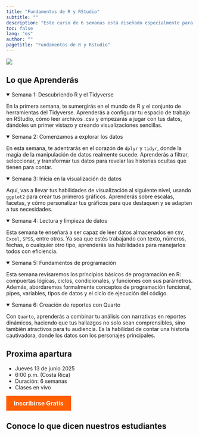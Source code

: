 ```yaml
---
title: "Fundamentos de R y RStudio"
subtitle: ""
description: "Este curso de 6 semanas está diseñado especialmente para principiantes que desean adentrarse en el mundo del análisis de datos utilizando R y RStudio."
toc: false
lang: "es"
author: ""
pagetitle: "Fundamentos de R y Rstudio"
---
```


<!-- Open Graph Tags -->
<meta property="og:title" content="Fundamentos de R y Rstudio - Aprende programación en R desde cero">
<meta property="og:description" content="¡Tu viaje en ciencia de datos comienza ahora! Aprende los fundamentos de la ciencia de datos con tidyverse. En solo 6 semanas podrás leer datos, crear gráficos y presentar informes profesionales.">
<meta property="og:image" content="https://aprendetidyverse.com/img/community3_og.jpg">
<meta property="og:url" content="https://aprendetidyverse.com/courses/fundamentos_R.html">
<meta property="og:type" content="website">
<meta property="og:locale" content="es_ES">

<!-- Twitter Card Tags -->
<meta name="twitter:card" content="summary_large_image">
<meta name="twitter:title" content="Fundamentos de R y Rstudio - Aprende programación en R desde cero">
<meta name="twitter:description" content="¡Tu viaje en ciencia de datos comienza ahora! Aprende los fundamentos de la ciencia de datos con tidyverse. En solo 6 semanas podrás leer datos, crear gráficos y presentar informes profesionales.">
<meta name="twitter:image" content="https://aprendetidyverse.com/img/community3_og.jpg">


![](../img/community3_og.jpg)

## Lo que Aprenderás

<details open>
<summary>Semana 1: Descubriendo R y el Tidyverse</summary>
<p>En la primera semana, te sumergirás en el mundo de R y el conjunto de herramientas del Tidyverse. Aprenderás a configurar tu espacio de trabajo en RStudio, cómo leer archivos .csv y empezarás a jugar con tus datos, dándoles un primer vistazo y creando visualizaciones sencillas.</p>
</details>

<details open>
<summary>Semana 2: Comenzamos a explorar los datos</summary>
<p>En esta semana, te adentrarás en el corazón de <code>dplyr</code> y <code>tidyr</code>, donde la magia de la manipulación de datos realmente sucede. Aprenderás a filtrar, seleccionar, y transformar tus datos para revelar las historias ocultas que tienen para contar.</p>
</details>

<details open>
<summary>Semana 3: Inicia en la visualización de datos</summary>
<p>Aquí, vas a llevar tus habilidades de visualización al siguiente nivel, usando <code>ggplot2</code> para crear tus primeros gráficos. Aprenderás sobre escalas, facetas, y cómo personalizar tus gráficos para que destaquen y se adapten a tus necesidades.</p>
</details>

<details open>
<summary>Semana 4: Lectura y limpieza de datos</summary>
<p>Esta semana te enseñará a ser capaz de leer datos almacenados en <code>CSV</code>, <code>Excel</code>, <code>SPSS</code>, entre otros. Ya sea que estés trabajando con texto, números, fechas, o cualquier otro tipo, aprenderás las habilidades para manejarlos todos con eficiencia.</p>
</details>

<details open>
<summary>Semana 5: Fundamentos de programación</summary>
<p>Esta semana revisaremos los principios básicos de programación en R: compuertas lógicas, ciclos, condicionales, y funciones con sus parámetros. Además, abordaremos formalmente conceptos de programación funcional, pipes, variables, tipos de datos y el ciclo de ejecución del código.</p>
</details>

<details open>
<summary>Semana 6: Creación de reportes con Quarto</summary>
<p>Con <code>Quarto</code>, aprenderás a combinar tu análisis con narrativas en reportes dinámicos, haciendo que tus hallazgos no solo sean comprensibles, sino también atractivos para tu audiencia. Es la habilidad de contar una historia cautivadora, donde los datos son los personajes principales.</p>
</details>

## Proxima apartura 

+ Jueves 13 de junio 2025
+ 6:00 p.m. (Costa Rica)
+ Duración: 6 semanas
+ Clases en vivo

<a href='' style="background-color: #FF5F00; color: white; padding: 10px 20px; border: none; border-radius: 0px; text-decoration: none; font-size: 16px; font-weight: bold; display: inline-block; cursor: pointer; transition: background-color 0.3s ease;">Inscribirse Gratis</a>


## Conoce lo que dicen nuestros estudiantes


```{=html}
<script src="https://widget.senja.io/widget/fb06a6ac-2804-4eba-b249-8138840eae25/platform.js" type="text/javascript" async></script>
<div class="senja-embed" data-id="fb06a6ac-2804-4eba-b249-8138840eae25" data-mode="shadow" data-lazyload="false" style="display: block; width: 100%;"></div>
```
